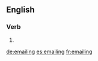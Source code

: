 ==English==

===Verb===
{{head|en|present participle}}

# {{present participle of|email|lang=en}}

[[de:emailing]]
[[es:emailing]]
[[fr:emailing]]